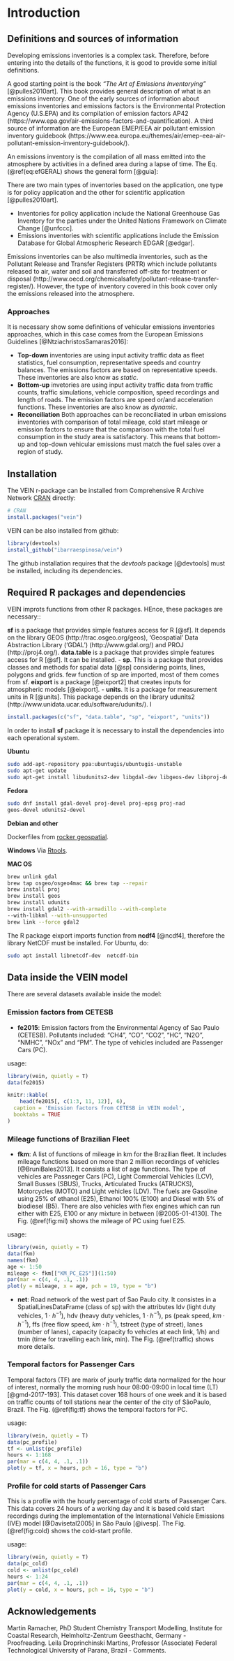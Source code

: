 # Introduction {#intro}

## Definitions and sources of information

Developing emissions inventories is a complex task. Therefore, before entering 
into the details of the functions, it is good to provide some initial definitions.

A good starting point is the book _"The Art of Emissions Inventorying"_ [@pulles2010art].
This book provides general description of what is an emissions inventory. One of the early
sources of information about emissions inventories and emissions factors is the
Environmental Protection Agency (U.S.EPA) and its compilation of emission factors AP42 (https://www.epa.gov/air-emissions-factors-and-quantification).
A third source of information are the European EMEP/EEA air pollutant emission inventory guidebook (https://www.eea.europa.eu/themes/air/emep-eea-air-pollutant-emission-inventory-guidebook/).

An emissions inventory is the compilation of all mass emitted into the atmosphere
by activities in a defined area during a lapse of time. The Eq. (\@ref(eq:efGERAL) shows the
general form [@guia]:

\begin{equation}
Emission_{pollutant}=\sum_{activities} Activity reate \cdot Emission factor_{activity, pollutant}
(\#eq:efGERAL)
\end{equation}

There are two main types of inventories based on the application, one type is for policy
application and the other for scientific application [@pulles2010art]. 

- Inventories for policy application include the National Greenhouse Gas Inventory for the parties under the United Nations Framework on Climate Change [@unfccc].
- Emissions inventories with scientific applications include the Emission 
Database for Global Atmospheric Research EDGAR [@edgar].

Emissions inventories can be also multimedia inventories, such as the Pollutant Release
and Transfer Registers (PRTR) which include pollutants released to air, water and soil 
and transferred off-site for treatment or disposal (http://www.oecd.org/chemicalsafety/pollutant-release-transfer-register/). However,
the type of inventory covered in this book cover only the emissions released into the 
atmosphere.

### Approaches

It is necessary show some definitions of vehicular emissions inventories approaches, 
which in this case comes from the European Emissions Guidelines [@NtziachristosSamaras2016]:

- **Top-down** inventories are using input activity traffic data as fleet statistics,
fuel consumption, representative speeds and country balances. The emissions factors
are based on representative speeds. These inventories are also know as _static_.
- **Bottom-up** invetories are using input activity traffic data from traffic counts, traffic
simulations, vehicle composition, speed recordings and length of roads. The
emission factors are speed or/and acceleration functions. These inventories are also 
know as _dynamic_.
- **Reconciliation** Both approaches can be reconciliated in urban emissions inventories
with comparison of total mileage, cold start mileage or emission factors to ensure
that the comparison with the total fuel consumption in the study area is satisfactory.
This means that bottom-up and top-down vehicular emissions must match the fuel sales
over a region of study. 

## Installation

The VEIN r-package can be installed from Comprehensive R Archive Network 
[CRAN](https://cran.r-project.org/) directly:

```r
# CRAN
install.packages("vein")
```

VEIN can be also installed from github:

```r
library(devtools)
install_github("ibarraespinosa/vein")
```

The github installation requires that the _devtools_ package [@devtools] must be installed, including
its dependencies.

## Required R packages and dependencies

VEIN improts functions from other R packages. HEnce, these packages are necessary::

**sf** is a package that provides simple features access for R [@sf]. It depends on the library
GEOS (http://trac.osgeo.org/geos), 'Geospatial' Data Abstraction Library ('GDAL')
(http://www.gdal.org/) and PROJ (http://proj4.org/).
**data.table** is a package that provides simple features access for R [@sf]. It can be
installed.
- **sp**. This is a package that provides classes and methods for spatial data [@sp] 
considering points, lines, polygons and grids. few function of sp are imported, most of them 
comes from sf.
**eixport** is a package [@eixport2] that creates inputs for atmospheric models [@eixport].
- **units**. It is a package for measurement units in R [@units]. This package depends on the library udunits2 (http://www.unidata.ucar.edu/software/udunits/). I


```r
install.packages(c("sf", "data.table", "sp", "eixport", "units"))
```


In order to install **sf** package it is necessary to install the 
dependencies into each operational system.

**Ubuntu**
```bash
sudo add-apt-repository ppa:ubuntugis/ubuntugis-unstable
sudo apt-get update
sudo apt-get install libudunits2-dev libgdal-dev libgeos-dev libproj-dev 
```

**Fedora**
```bash
sudo dnf install gdal-devel proj-devel proj-epsg proj-nad 
geos-devel udunits2-devel
```

**Debian and other**

Dockerfiles from [rocker geospatial](https://github.com/rocker-org/geospatial).

**Windows**
Via [Rtools](https://cran.r-project.org/bin/windows/Rtools/).

**MAC OS**
```bash
brew unlink gdal
brew tap osgeo/osgeo4mac && brew tap --repair
brew install proj
brew install geos
brew install udunits
brew install gdal2 --with-armadillo --with-complete 
--with-libkml --with-unsupported
brew link --force gdal2
```

The R package eixport imports function from **ncdf4** [@ncdf4], therefore the library NetCDF
must be installed. For Ubuntu, do:
```bash
sudo apt install libnetcdf-dev  netcdf-bin 
```

<!-- The new version of VEIN will replace the spatial r-packages dependencies of  -->
<!-- raster, rgeos and rgdal by the new **sf** [@sf] package and the **units** [@units] package. -->

<!-- **sf** is a package that provides simple features access for R [@sf]. It can be installed -->
<!-- in this way: -->

<!-- ```{r, eval=FALSE} -->
<!-- install.packages("sf") -->
<!-- ``` -->

<!-- or via devtools -->

<!-- ```{r eval=FALSE} -->
<!-- library(devtools) -->
<!-- install_github("r-spatial/sf") -->
<!-- ``` -->


## Data inside the VEIN model

There are several datasets available inside the model:

### Emission factors from CETESB

- **fe2015**: Emission factors from the Environmental Agency of Sao Paulo (CETESB).
Pollutants included: "CH4", "CO", "CO2", "HC", "N2O", "NMHC", "NOx" and "PM". The
type of vehicles included are Passenger Cars (PC).

usage:
```r
library(vein, quietly = T)
data(fe2015)
```

```r
knitr::kable(
    head(fe2015[, c(1:3, 11, 12)], 6), 
  caption = 'Emission factors from CETESB in VEIN model',
  booktabs = TRUE
)
```


### Mileage functions of Brazilian Fleet

- **fkm**: A list of functions of mileage in km for the Brazilian fleet. It includes mileage
functions based on more than 2 million recordings of vehicles [@BruniBales2013]. It consists
a list of age functions. The type of vehicles are Passneger Cars (PC), Light 
Commercial Vehicles (LCV), Small Busses (SBUS), Trucks, Articulated Trucks (ATRUCKS),
Motorcycles (MOTO) and Light vehicles (LDV). The fuels are Gasoline using 25\% of
ethanol (E25), Ethanol 100\% (E100) and Diesel with 5\% of biodiesel (B5). There are
also vehicles with flex engines which can run either with E25, E100 or any mixture
in between [@2005-01-4130]. The Fig. (\@ref(fig:mil) shows the mileage of PC using fuel E25.


usage:
```r
library(vein, quietly = T)
data(fkm)
names(fkm)
age <- 1:50
mileage <- fkm[["KM_PC_E25"]](1:50) 
par(mar = c(4, 4, .1, .1))
plot(y = mileage, x = age, pch = 19, type = "b")
```


- **net**: Road network of the west part of Sao Paulo city. It consistes in a 
SpatialLinesDataFrame (class of sp) with the attributes ldv (light duty vehicles, 
$1 \cdot h^{-1}$), hdv (heavy duty vehicles, $1 \cdot h^{-1}$), ps (peak speed, 
$km \cdot h^{-1}$), ffs (free flow speed, $km \cdot h^{-1}$), tstreet (type of street), 
lanes (number of lanes), capacity (capacity fo vehicles at each link, 1/h) and tmin (time
for travelling each link, min). The Fig. (\@ref(traffic) shows more details.


### Temporal factors for Passenger Cars

Temporal factors (TF) are marix of jourly traffic data normalized for the hour
of interest, normally the morning rush hour 08:00-09:00 in local time (LT) [@gmd-2017-193].
This dataset cover 168 hours of one week and it is based on traffic counts
of toll stations near the center of the city of SãoPaulo, Brazil. The Fig.
(\@ref(fig:tf) shows the temporal factors for PC.

usage:
```r
library(vein, quietly = T)
data(pc_profile)
tf <- unlist(pc_profile)
hours <- 1:168
par(mar = c(4, 4, .1, .1))
plot(y = tf, x = hours, pch = 16, type = "b")
```


### Profile for cold starts of Passenger Cars

This is a profile with the hourly percentage of cold starts of Passenger Cars. This
data covers 24 hours of a working day and it is based cold start recordings during 
the implementation of the International Vehicle Emissions (IVE) model [@Davisetal2005]
in São Paulo [@ivesp]. The Fig. (\@ref(fig:cold) shows the cold-start profile.

usage:
```r
library(vein, quietly = T)
data(pc_cold)
cold <- unlist(pc_cold)
hours <- 1:24
par(mar = c(4, 4, .1, .1))
plot(y = cold, x = hours, pch = 16, type = "b")
```

## Acknowledgements

Martin Ramacher, PhD Student Chemistry Transport Modelling, Institute for Coastal Research, Helmholtz-Zentrum Geesthacht, Germany - Proofreading.
Leila Droprinchinski Martins, Professor (Associate) Federal Technological University of Parana, Brazil - Comments.

